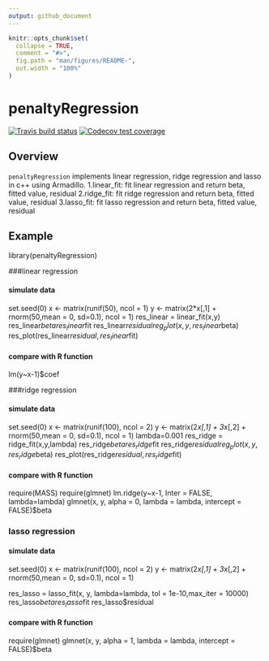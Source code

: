 ```yaml
---
output: github_document
---
```


<!-- README.md is generated from README.Rmd. Please edit that file -->

```r
knitr::opts_chunk$set(
  collapse = TRUE,
  comment = "#>",
  fig.path = "man/figures/README-",
  out.width = "100%"
)
```
# penaltyRegression
  <!-- badges: start -->
  [![Travis build status](https://travis-ci.org/schi006/penaltyRegression.svg?branch=master)](https://travis-ci.org/schi006/penaltyRegression)
  <!-- badges: end -->
  <!-- badges: start -->
  [![Codecov test coverage](https://codecov.io/gh/schi006/penaltyRegression/branch/master/graph/badge.svg)](https://codecov.io/gh/schi006/penaltyRegression?branch=master)
  <!-- badges: end -->

## Overview
`penaltyRegression` implements linear regression, ridge regression and lasso in c++ using Armadillo.
1.linear_fit: fit linear regression and return beta, fitted value, residual
2.ridge_fit: fit ridge regression and return beta, fitted value, residual
3.lasso_fit: fit lasso regression and return beta, fitted value, residual

## Example

library(penaltyRegression)

###linear regression

#### simulate data
set.seed(0)
x <- matrix(runif(50), ncol = 1)
y <- matrix(2*x[,1] + rnorm(50,mean = 0, sd=0.1), ncol = 1)
res_linear = linear_fit(x,y)
res_linear$beta
res_linear$fit
res_linear$residual
reg_plot(x, y, res_linear$beta)
res_plot(res_linear$residual, res_linear$fit)

#### compare with R function
lm(y~x-1)$coef



###ridge regression

#### simulate data
set.seed(0)
x <- matrix(runif(100), ncol = 2)
y <- matrix(2*x[,1] + 3*x[,2] + rnorm(50,mean = 0, sd=0.1), ncol = 1)
lambda=0.001
res_ridge = ridge_fit(x,y,lambda)
res_ridge$beta
res_ridge$fit
res_ridge$residual
reg_plot(x, y, res_ridge$beta)
res_plot(res_ridge$residual, res_ridge$fit)

#### compare with R function
require(MASS)
require(glmnet)
lm.ridge(y~x-1, Inter = FALSE, lambda=lambda)
glmnet(x, y, alpha = 0, lambda = lambda, intercept = FALSE)$beta



### lasso regression

#### simulate data
set.seed(0)
x <- matrix(runif(100), ncol = 2)
y <- matrix(2*x[,1] + 3*x[,2] + rnorm(50,mean = 0, sd=0.1), ncol = 1)

res_lasso = lasso_fit(x, y, lambda=lambda, tol = 1e-10,max_iter = 10000)
res_lasso$beta
res_lasso$fit
res_lasso$residual

#### compare with R function
require(glmnet)
glmnet(x, y, alpha = 1, lambda = lambda, intercept = FALSE)$beta

